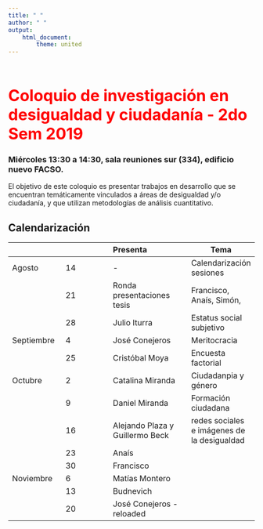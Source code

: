 ```yaml
---
title: " "
author: " "
output:
    html_document:
        theme: united
---
```


<br/>
<br/>

<b>
<font color="red" size=6>
Coloquio de investigación en desigualdad y ciudadanía - 2do Sem 2019
</b>
</font>
<br>

### Miércoles 13:30  a 14:30, sala reuniones sur (334), edificio nuevo FACSO.


El objetivo de este coloquio es presentar trabajos en desarrollo que se encuentran temáticamente vinculados a áreas de desigualdad y/o ciudadanía, y que utilizan metodologías de análisis cuantitativo.

## Calendarización


| |  | Presenta   | Tema |
|--|--|:--|--|
| Agosto | 14 | -  | Calendarización sesiones
|  | 21 | Ronda presentaciones tesis | Francisco, Anaís, Simón, 
|  | 28 | Julio Iturra  | Estatus social subjetivo
| Septiembre   | 4 | José Conejeros  | Meritocracia
|   | 25  | Cristóbal Moya  | Encuesta factorial
| Octubre   | 2 | Catalina Miranda  | Ciudadanpia y género
|   | 9  |  Daniel Miranda  | Formación ciudadana
|   | 16 |  Alejando Plaza y Guillermo Beck| redes sociales e imágenes de la desigualdad
|   | 23  | Anaís  |
|   | 30  | Francisco   |
|Noviembre  | 6  | Matías Montero  |
|   | 13  | Budnevich  |
|   | 20  | José Conejeros - reloaded  |
